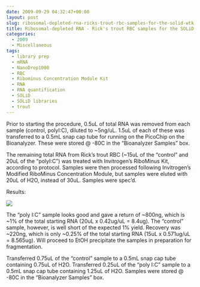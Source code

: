 ```yaml
---
date: 2009-09-29 04:32:47+00:00
layout: post
slug: ribosomal-depleted-rna-ricks-trout-rbc-samples-for-the-solid-wtk
title: Ribosomal-depleted RNA - Rick's trout RBC samples for the SOLiD WTK
categories:
  - 2009
  - Miscellaneous
tags:
  - library prep
  - mRNA
  - NanoDrop1000
  - RBC
  - Ribominus Concentration Module Kit
  - RNA
  - RNA quantification
  - SOLiD
  - SOLiD libraries
  - trout
---
```


Prior to starting the procedure, 0.5uL of total RNA was removed from each sample (control, polyI:C), diluted to ~5ng/uL. 1.5uL of each of these was transferred to a 0.5mL snap cap tube for running on the PicoChip on the Bioanalyzer. These were stored @ -80C in the "Bioanalyzer Samples" box.

The remaining total RNA from Rick's trout RBC (~15uL of the "control" and 20uL of the "polyI:C") was treated with Invitrogen's RiboMinus Kit, according to protocol. Samples were then processed following Invitrogen's Modified RiboMinus Concentration Module, but samples were eluted with 20uL of H2O, instead of 30uL. Samples were spec'd.

Results:

![](https://eagle.fish.washington.edu/Arabidopsis/RNA%20Spec%20Readings/20090928%20trout%20RBC%20ribo%20minus%20RNA%20SJW.jpg)

The "poly I:C" sample looks good and gave a return of ~800ng, which is ~1% of the total starting RNA (20uL x 0.42ug/uL = 8.4ug). The "control" sample, however, is well short of the expected 1% yield. Recovery was ~220ng, which is only ~0.25% of the total starting RNA (15uL x 0.571ug/uL = 8.565ug). Will proceed to EtOH precipitate the samples in preparation for fragmentation.

Transferred 0.75uL of the "control" sample to a 0.5mL snap cap tube containing 0.75uL of H2O. Transferred 0.25uL of the "poly I:C" sample to a 0.5mL snap cap tube containing 1.25uL of H2O. Samples were stored @ -80C in the "Bioanalyzer Samples" box.
